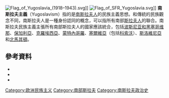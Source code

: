 [[File:Flag_of_Yugoslavia_(1918–1943).svg|thumb]]]]
[[File:Flag_of_SFR_Yugoslavia.svg|thumb]]]]
'''南斯拉夫主義'''（Yugoslavism）指的是[[南斯拉夫人|南斯拉夫人]]的民族主義思想。和傳統的民族觀念不同，南斯拉夫人是一種身份認同的概念，可以指所有南部[[斯拉夫人|斯拉夫人]]的聯合。南斯拉夫民族主義主張所有南部斯拉夫人的國家應該統合，包括[[波斯尼亚和黑塞哥维那|波斯尼亚和黑塞哥维那]]、[[保加利亞|保加利亞]]、[[克羅埃西亞|克羅埃西亞]]、[[蒙特內哥羅|蒙特內哥羅]]、[[塞爾維亞|塞爾維亞]]（包括[[科索沃|科索沃]]）、[[斯洛維尼亞|斯洛維尼亞]]和[[北馬其頓|北馬其頓]]。

==參考資料==
*{{cite book|last=Cohen|first=Lenard J.|authorlink=Lenard J. Cohen|title=Broken bonds: Yugoslavia's disintegration and Balkan politics in transition|url=https://archive.org/details/brokenbondsyugos0000cohe|year=1995|publisher=Westview Press|location=Cambridge, England, UK; Malden, Massachusetts, USA|isbn=0-8133-2477-7|ref=harv}}
*{{cite book|last=Djokić|first=Dejan|authorlink=Dejan Djokić|title=Yugoslavism Histories of a Failed Idea, 1918–1992|publisher=University of Wisconsin Press|year=2003|isbn=1-85065-663-0}}
*{{cite book|last=Dragnić|first=Alex N.|authorlink=Alex N. Dragnić|title=The First Yugoslavia: Search for a Viable Political System |publisher=Hoover Institution Press|year=1983|isbn=0-8179-7841-0|ref=harv}}
{{Politics-stub}}
{{Pan-nationalist concepts}}
[[Category:欧洲民族主义|Category:欧洲民族主义]]
[[Category:南部斯拉夫|Category:南部斯拉夫]]
[[Category:南斯拉夫政治史|Category:南斯拉夫政治史]]